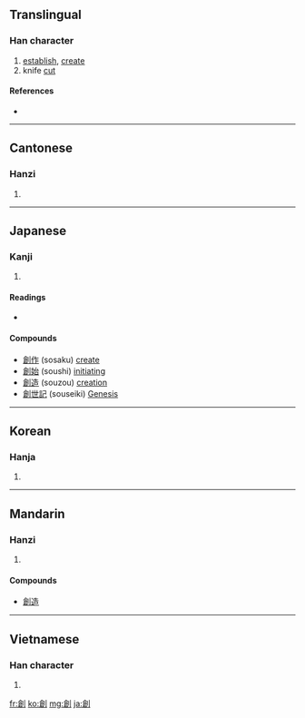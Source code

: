 {{also|创|剙}}
==Translingual==

===Han character===
{{Han char|rn=18|rad=刀|as=10|sn=12|four=8260<sub>0</sub>|canj=人口中弓 (ORLN)}}

# [[establish]], [[create]]
# knife [[cut]]

====References====
* {{Han ref|kx=0143.020|dkj=02127|dj=0323.110|hdz=10350.150|uh=5275|ud=21109|bh=B3D0|bd=46032}}

----

==Cantonese==

===Hanzi===
{{yue-hanzi|jyut=|y=chong3|sim=创}}

# {{defn|Cantonese}}

----

==Japanese==

===Kanji===
{{ja-kanji|grade=6|rs=刀10}}

# {{defn|Japanese}}

====Readings====
* {{ja-readings|on=[[そう]] (sō)|kun=[[きず]] (kizu), [[はじめる]] (hajimeru)}}

====Compounds====
* [[創作]] (sosaku) [[create]]
* [[創始]] (soushi) [[initiating]]
* [[創造]] (souzou) [[creation]]
* [[創世記]] (souseiki) [[Genesis]]

----

==Korean==

===Hanja===
{{ko-hanja|hangeul=[[창]]|rv=chang|mr=ch'ang}}

# {{defn|Korean}}

----

==Mandarin==

===Hanzi===
{{cmn-hanzi|sim=创|pin=[[chuàng]] ([[chuang4]])|wg=ch'uang<sup>4</sup>}}

# {{defn|Mandarin}}

====Compounds====
* [[創造]]

----

==Vietnamese==

===Han character===
{{vi-hantu|[[sáng]], [[sang]]}}

# {{defn|Vietnamese}}

[[fr:創]]
[[ko:創]]
[[mg:創]]
[[ja:創]]